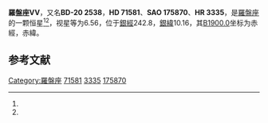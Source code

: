 {{Starbox begin
| name = 羅盤座VV
}}
{{Starbox observe
| epoch = [[J2000.0|J2000.0]]
| constell = [[羅盤座|羅盤座]]<ref name=SIMBAD>{{cite web
 | url=http://simbad.u-strasbg.fr/simbad/sim-id?Ident=HR+3335
 | title=Pulsating variable Star
 | publisher=Centre de Données astronomiques de Strasbourg
 | work=SIMBAD
 | accessdate=2012-07-13
 | archive-date=2016-03-17
 | archive-url=https://web.archive.org/web/20160317094708/http://simbad.u-strasbg.fr/simbad/sim-id?Ident=HR+3335
 | dead-url=no
 }}</ref><ref name=DATA>{{cite web
 | url=http://vizier.u-strasbg.fr/viz-bin/VizieR-5?-out.add=.&-source=5050&-corr=PK=HR&-out.max=9999&HR=3335
 | title=VizieR Detailed Page
 | accessdate=2012-07-13
 | archive-date=2016-03-05
 | archive-url=https://web.archive.org/web/20160305192758/http://vizier.u-strasbg.fr/viz-bin/VizieR-5?-out.add=.&-source=5050&-corr=PK=HR&-out.max=9999&HR=3335
 | dead-url=no
 }}</ref>
| 星官 = 
| ra = {{RA|8|27|33.3}}<ref name=SIMBAD /><ref name=DATA />
| dec = {{DEC|-20|50|38}}<ref name=SIMBAD /><ref name=DATA />
| appmag_v = 6.56<ref name=SIMBAD /><ref name=DATA />
}}
{{Starbox character
| class = A2V<ref name=SIMBAD /><ref name=DATA />
| b-v = 0.04<ref name=SIMBAD /><ref name=DATA />
| u-b = <ref name=SIMBAD /><ref name=DATA />
| r-i = <ref name=SIMBAD /><ref name=DATA />
| variable = 
}}
{{Starbox astrometry
| radial_v = 
| prop_mo_ra = 1
| parallax = 
| p_error = 
}}
{{Starbox catalog
| names =BD-20 2538，[[SAO星表|SAO]] 175870，[[HD星表|HD]] 71581，[[HR星表|HR]] 3335}}
{{Starbox reference |Simbad=HR+3335}}
{{Starbox end}}

'''羅盤座VV'''，又名'''BD-20 2538'''，'''HD 71581'''、'''SAO 175870'''、'''HR 3335'''，是[[羅盤座|羅盤座]]的一颗恒星<ref name=SIMBAD /><ref name=DATA />，视星等为6.56，位于[[銀道座標系|銀經]]242.8，[[銀道座標系|銀緯]]10.16，其[[B1900.0|B1900.0]]坐标为赤經{{RA|8|23|6.5}}，赤緯{{DEC|-20|10.16|49}}。

== 参考文献 ==
{{reflist}}

{{star-stub}}

{{羅盤座恒星}}
[[Category:羅盤座|Category:羅盤座]]
[[Category:HD和HDE天體|71581]]
[[Category:HR天體|3335]]
[[Category:SAO天體|175870]]